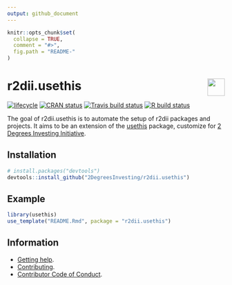 ```yaml
---
output: github_document 
---
```

<!-- README.md is generated from README.Rmd. Please edit that file -->

```r
knitr::opts_chunk$set(
  collapse = TRUE,
  comment = "#>",
  fig.path = "README-"
)
```

# <img src="https://i.imgur.com/3jITMq8.png" align="right" height=40 /> r2dii.usethis

<!-- badges: start -->
[![lifecycle](https://img.shields.io/badge/lifecycle-experimental-orange.svg)](https://www.tidyverse.org/lifecycle/#experimental)
[![CRAN status](https://www.r-pkg.org/badges/version/r2dii.usethis)](https://cran.r-project.org/package=r2dii.usethis)
[![Travis build status](https://travis-ci.org/2DegreesInvesting/r2dii.usethis.svg?branch=master)](https://travis-ci.org/2DegreesInvesting/r2dii.usethis)
[![R build status](https://github.com/2DegreesInvesting/r2dii.usethis/workflows/R-CMD-check/badge.svg)](https://github.com/2DegreesInvesting/r2dii.usethis/actions)
<!-- badges: end -->

The goal of r2dii.usethis is to automate the setup of r2dii packages and projects. It aims to be an extension of the [usethis](https://usethis.r-lib.org/) package, customize for [2 Degrees Investing Initiative](https://2degrees-investing.org/).

## Installation

```R
# install.packages("devtools")
devtools::install_github("2DegreesInvesting/r2dii.usethis")
```

## Example

```R
library(usethis)
use_template("README.Rmd", package = "r2dii.usethis")
```

## Information

* [Getting help](https://2degreesinvesting.github.io/.github/SUPPORT.html).
* [Contributing](https://2degreesinvesting.github.io/.github/CONTRIBUTING.html).
* [Contributor Code of Conduct](https://2degreesinvesting.github.io/.github/CODE_OF_CONDUCT.html).
